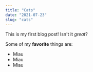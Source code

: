 ```yaml
---
title: "Cats"
date: "2021-07-23"
slug: "cats"
---
```


This is my first blog post! Isn't it *great*?

Some of my **favorite** things are:

* Miau
* Miau
* Miau